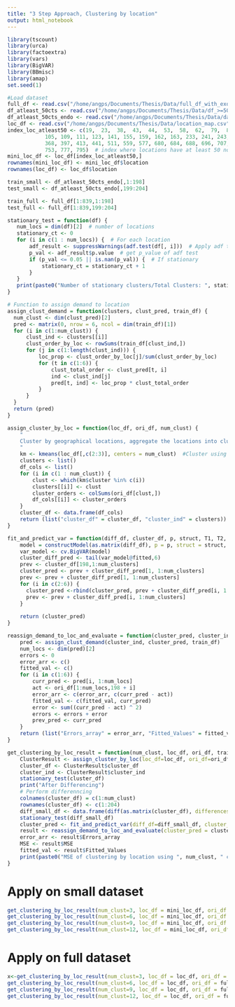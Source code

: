 ```yaml
---
title: "3 Step Approach, Clustering by location"
output: html_notebook
---
```


```r
library(tscount)
library(urca)
library(factoextra)
library(vars)
library(BigVAR)
library(BBmisc)
library(amap)
set.seed(1)
```

```r
#Load dataset
full_df <- read.csv("/home/angps/Documents/Thesis/Data/full_df_with_exo.csv")
df_atleast_50cts <- read.csv("/home/angps/Documents/Thesis/Data/df_>=50_with_exo.csv")
df_atleast_50cts_endo <- read.csv("/home/angps/Documents/Thesis/Data/data_>=50cts.csv")
loc_df <- read.csv("/home/angps/Documents/Thesis/Data/location_map.csv")
index_loc_atleast50 <- c(19,  23,  38,  43,  44,  53,  58,  62,  79,  89,  90,  93,  98,
            105, 109, 111, 123, 141, 155, 159, 162, 163, 233, 241, 243, 301,
            368, 397, 413, 441, 511, 559, 577, 680, 684, 688, 696, 707, 732,
            753, 777, 795)  # index where locations have at least 50 non-zero counts
mini_loc_df <- loc_df[index_loc_atleast50,]
rownames(mini_loc_df) <- mini_loc_df$location
rownames(loc_df) <- loc_df$location

train_small <- df_atleast_50cts_endo[,1:198]
test_small <- df_atleast_50cts_endo[,199:204]

train_full <- full_df[1:839,1:198]
test_full <- full_df[1:839,199:204]

```


```r
stationary_test = function(df) {
   num_locs = dim(df)[2]  # number of locations
   stationary_ct <- 0
   for (i in c(1 : num_locs)) {  # For each location
       adf_result <- suppressWarnings(adf.test(df[, i]))  # Apply adf test first 198 values as training set has 198 values
       p_val <- adf_result$p.value  # get p_value of adf test
       if (p_val <= 0.05 || is.nan(p_val)) {  # If stationary
           stationary_ct = stationary_ct + 1
       }
   }
   print(paste0("Number of stationary clusters/Total Clusters: ", stationary_ct, " / " , num_locs))
}

# Function to assign demand to location
assign_clust_demand = function(clusters, clust_pred, train_df) {
  num_clust <- dim(clust_pred)[2]
  pred <- matrix(0, nrow = 6, ncol = dim(train_df)[1])  
  for (i in c(1:num_clust)) {
      clust_ind <- clusters[[i]]  
      clust_order_by_loc <- rowSums(train_df[clust_ind,])
      for (j in c(1:length(clust_ind))) {
          loc_prop <- clust_order_by_loc[j]/sum(clust_order_by_loc)
          for (t in c(1:6)) {
              clust_total_order <- clust_pred[t, i]
              ind <- clust_ind[j]
              pred[t, ind] <- loc_prop * clust_total_order
          }
      }
  }
  return (pred) 
}

assign_cluster_by_loc = function(loc_df, ori_df, num_clust) {
    "
    Cluster by geographical locations, aggregate the locations into clusters by summing up all locations' demand in the respective cluster
    "
    km <- kmeans(loc_df[,c(2:3)], centers = num_clust)  #Cluster using latitude and longitude
    clusters <- list()
    df_cols <- list()
    for (i in c(1 : num_clust)) {
        clust <- which(km$cluster %in% c(i))
        clusters[[i]] <- clust
        cluster_orders <- colSums(ori_df[clust,])
        df_cols[[i]] <- cluster_orders
    } 
    cluster_df <- data.frame(df_cols)
    return (list("cluster_df" = cluster_df, "cluster_ind" = clusters))
}

fit_and_predict_var = function(diff_df, cluster_df, p, struct, T1, T2, num_clusters) {
    model = constructModel(as.matrix(diff_df), p = p, struct = struct, gran = c(25,10), T1 = T1, T2 = T2)
    var_model <- cv.BigVAR(model)
    cluster_diff_pred <- tail(var_model@fitted,6)
    prev <- cluster_df[198,1:num_clusters]
    cluster_pred <- prev + cluster_diff_pred[1, 1:num_clusters]
    prev <- prev + cluster_diff_pred[1, 1:num_clusters]
    for (i in c(2:6)) {
      cluster_pred <-rbind(cluster_pred, prev + cluster_diff_pred[i, 1:num_clusters])
      prev <- prev + cluster_diff_pred[i, 1:num_clusters]
    }
    
    return (cluster_pred)
}

reassign_demand_to_loc_and_evaluate = function(cluster_pred, cluster_ind, train_df, ori_df) {
    pred <- assign_clust_demand(cluster_ind, cluster_pred, train_df)
    num_locs <- dim(pred)[2]
    errors <- 0
    error_arr <- c()
    fitted_val <- c()
    for (i in c(1:6)) {
        curr_pred <- pred[i, 1:num_locs]
        act <- ori_df[1:num_locs,198 + i]
        error_arr <- c(error_arr, c(curr_pred - act))
        fitted_val <- c(fitted_val, curr_pred)
        error <- sum((curr_pred - act) ^ 2)
        errors <- errors + error
        prev_pred <- curr_pred
    }
    return (list("Errors_array" = error_arr, "Fitted_Values" = fitted_val, "MSE" = errors/6))
}

get_clustering_by_loc_result = function(num_clust, loc_df, ori_df, train_df) {
    ClusterResult <- assign_cluster_by_loc(loc_df=loc_df, ori_df=ori_df, num_clust = num_clust)
    cluster_df <- ClusterResult$cluster_df
    cluster_ind <- ClusterResult$cluster_ind
    stationary_test(cluster_df)
    print("After Differencing")
    # Perform differenncing
    colnames(cluster_df) = c(1:num_clust)
    rownames(cluster_df) <- c(1:204)
    diff_small_df <- data.frame(diff(as.matrix(cluster_df), differences=1))
    stationary_test(diff_small_df)
    cluster_pred <- fit_and_predict_var(diff_df=diff_small_df, cluster_df=cluster_df, p=6, struct="Basic", T1=156, T2=198, num_clusters=num_clust)
    result <- reassign_demand_to_loc_and_evaluate(cluster_pred = cluster_pred, cluster_ind = cluster_ind, train_df=train_df, ori_df=ori_df)
    error_arr <- result$Errors_array
    MSE <- result$MSE
    fitted_val <- result$Fitted_Values
    print(paste0("MSE of clustering by location using ", num_clust, " clusters: ", MSE))
}
```

# Apply on small dataset

```r
get_clustering_by_loc_result(num_clust=3, loc_df = mini_loc_df, ori_df = df_atleast_50cts_endo, train_df = train_small)
get_clustering_by_loc_result(num_clust=6, loc_df = mini_loc_df, ori_df = df_atleast_50cts_endo, train_df = train_small)
get_clustering_by_loc_result(num_clust=9, loc_df = mini_loc_df, ori_df = df_atleast_50cts_endo, train_df = train_small)
get_clustering_by_loc_result(num_clust=12, loc_df = mini_loc_df, ori_df = df_atleast_50cts_endo, train_df = train_small)
```

# Apply on full dataset

```r
x<-get_clustering_by_loc_result(num_clust=3, loc_df = loc_df, ori_df = full_df[1:839,], train_df = train_full)
get_clustering_by_loc_result(num_clust=6, loc_df = loc_df, ori_df = full_df[1:839,], train_df = train_full)
get_clustering_by_loc_result(num_clust=9, loc_df = loc_df, ori_df = full_df[1:839,], train_df = train_full)
get_clustering_by_loc_result(num_clust=12, loc_df = loc_df, ori_df = full_df[1:839,], train_df = train_full)
```








